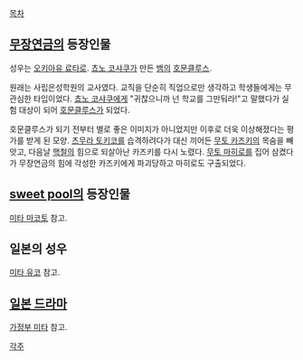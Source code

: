 [[목차]]

== [[무장연금]]의 등장인물 ==
성우는 [[오키아유 료타로]]. [[쵸노 코샤쿠]]가 만든 [[뱀]]의 [[호문클루스]].

원래는 사립은성학원의 교사였다. 교직을 단순히 직업으로만 생각하고 학생들에게는 무관심한 타입이었다. [[쵸노 코샤쿠]]에게 "귀찮으니까 넌 학교를 그만둬라!"고 말했다가 실험 대상이 되어 [[호문클루스]]가 되었다.

호문클루스가 되기 전부터 별로 좋은 이미지가 아니었지만 이후로 더욱 이상해졌다는 평가를 받게 된 모양. [[츠무라 토키코]]를 습격하려다가 대신 끼어든 [[무토 카즈키]]의 목숨을 빼앗고, 다음날 [[핵철]]의 힘으로 되살아난 카즈키를 다시 노렸다. [[무토 마히로]]를 집어 삼켰다가 무장연금의 힘에 각성한 카즈키에게 파괴당하고 마히로도 구출되었다.

== [[sweet pool]]의 등장인물 ==
[[미타 마코토]] 참고.

== 일본의 성우 ==
[[미타 유코]] 참고.

== [[일본 드라마]] ==
[[가정부 미타]] 참고.

[[각주]]
